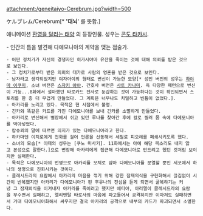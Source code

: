 attachment:/geneitaiyo-Cerebrum.jpg?width=500
 
ケルブレム/Cerebrum[* ''''대뇌'''' 를 뜻함.]

애니메이션 [[환영을 달리는 태양]] 의 등장인물. 성우는 [[콘도 타카시]].
 

- 인간의 틈을 발견해 다에모니아의 계약을 맺는 점술가.
 - 어떤 정치가가 자신의 경쟁자인 히가시야마 유잔을 죽이는 것에 대해 의뢰를 받은 것으로 보인다.
 - 그 정치가로부터 받은 의뢰의 대가로 사람의 영혼을 받은 것으로 보인다.
 - 남자라고 생각되었지만 여자아이의 형태로 변신이 가능한 모양[* 성인 버전의 성우는 [[하야마 이쿠미]], 소녀 버전은 [[스자키 아야]]. 간호사 버전은 [[사토 카나미]]. 즉 다양한 패턴으로 변신이 가능...8화에서 설마했던 타로카드 전사로 둔갑하는 것이 가능하다는 것이 확인되면서 스토리를 한 층 더 무겁게 만들었다. 그 계획은 너무나도 치밀하고 빈틈이 없었다.].
 - 아카리를 노리고 있다. 목적은 현 시점에서 불명.
 - 긴카와 똑같은 카드를 가진 다에모니아를 보내 긴카를 소멸하게 만들었다.
 - 아카리로 변신해서 별장에서 쉬고 있던 루나를 찾아간 후에 칼로 찔러 몸 속에 다에모니아를 박아넣었다.
 - 랍슈뢰의 말에 따르면 의지가 있는 다에모니아라고 한다.
 - 하카마덴 이치로에게 전화를 걸어 언론을 선동해서 세필로 피오레를 폐쇄시키도록 했다.
 - 소녀의 모습[* 이때의 성우는 [쿠노 미사키]. 11화에서는 아예 해당 목소리도 내지 않고 본성으로 말한다.]으로 변장해 아카리에게 접근해 다에모니아로 만드려고 했던 것처럼 보이지만 실패한다.
 - 목적은 다에모니아의 번영으로 아카리를 모체로 삼아 다에모니아를 분열할 뿐인 세포에서 하나의 생명으로 진화시키는 것이다.
 - 클레시드라의 요람에서 아카리의 마음을 꺾기 위해 강한 잠재의식을 구현화해서 끊김없이 시간이 반복했지만 아카리가 다에모니아가 된 후유나의 진심을 듣게 되면서 굴복하기는 커녕 그 잠재의식을 이겨내자 아카리를 죽이려고 했지만 에티아, 아리엘이 클레시드라의 요람을 부수면서 실패하고, 엘리멘탈 타로사의 마음에 파고들어서 공격하지만 이마저도 실패하면서 거대 다에모니아화해서 싸우지만 결국 아카리의 공격으로 내부의 카드가 파괴되면서 소멸한다.
